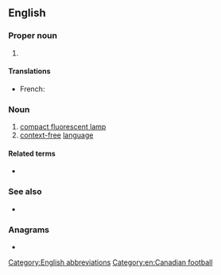 ==English==
{{wikipedia|lang=en|dab=CFL}}
===Proper noun===
{{en-proper noun}}

# {{initialism of|lang=en|Canadian Football League}}

====Translations====
{{trans-top|Canadian Football League}}
* French: {{t|fr|LCF|f}}
{{trans-mid}}
{{trans-bottom}}

===Noun===
{{en-noun}}

# [[compact fluorescent lamp]]
# [[context-free]] [[language]]

====Related terms====
* {{l|en|CCFL|gloss=Cold Cathode Fluorescent Lamp}}

===See also===
* {{pedia|lang=en|Canadian Football League}}

===Anagrams===
* {{anagrams|en|a=cfl|FLC|LFC}}

[[Category:English abbreviations]]
[[Category:en:Canadian football]]